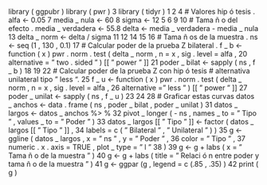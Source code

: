 library ( ggpubr )
library ( pwr )
3 library ( tidyr )
1
2
4
# Valores hip ó tesis .
alfa <- 0.05
7 media _ nula <- 60
8 sigma <- 12
5
6
9
10
# Tama ñ o del efecto .
media _ verdadera <- 55.8
delta <- media _ verdadera - media _ nula
13 delta _ norm <- delta / sigma
11
12
14
15
16
# Tama ñ os de la muestra .
ns <- seq (1 , 130 , 0.1)
17
# Calcular poder de la prueba Z bilateral .
f _ b <- function ( x ) pwr . norm . test ( delta _ norm , n = x , sig . level = alfa ,
20
alternative = " two . sided " ) [[ " power " ]]
21 poder _ bilat <- sapply ( ns , f _ b )
18
19
22
# Calcular poder de la prueba Z con hip ó tesis
# alternativa unilateral tipo " less ".
25 f _ u <- function ( x ) pwr . norm . test ( delta _ norm , n = x , sig . level = alfa ,
26
alternative = " less " ) [[ " power " ]]
27 poder _ unilat <- sapply ( ns , f _ u )
23
24
28
# Graficar estas curvas
datos _ anchos <- data . frame ( ns , poder _ bilat , poder _ unilat )
31 datos _ largos <- datos _ anchos
%> %
32
pivot _ longer ( - ns , names _ to = " Tipo " , values _ to = " Poder " )
33 datos _ largos [[ " Tipo " ]] <- factor ( datos _ largos [[ " Tipo " ]] ,
34
labels = c ( " Bilateral " , " Unilateral " ) )
35 g <- ggline ( datos _ largos , x = " ns " , y = " Poder " ,
36
color = " Tipo " ,
37
numeric . x . axis = TRUE , plot _ type = " l "
38 )
39 g <- g + labs ( x = " Tama ñ o de la muestra " )
40 g <- g + labs ( title = " Relaci ó n entre poder y tama ñ o de la muestra " )
41 g <- ggpar (g , legend = c (.85 , .35) )
42 print ( g )